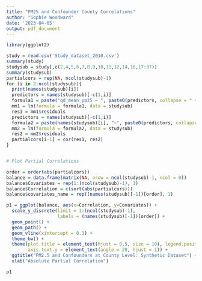 ```yaml
---
title: "PM25 and Confounder County Correlations"
author: "Sophie Woodward"
date: '2023-04-05'
output: pdf_document
---
```


```r
library(ggplot2)
```

```r
study = read.csv('Study_dataset_2010.csv')
summary(study)
studysub = study[,c(2,4,5,6,7,8,9,10,11,12,14,16,17:37)]
summary(studysub)
partialcors = rep(NA, ncol(studysub)-1)
for (i in 2:ncol(studysub)){
  print(names(studysub)[i])
  predictors = names(studysub)[-c(1,i)] 
  formula1 = paste("qd_mean_pm25 ~ ", paste0(predictors, collapse = " + "))
  mm1 = lm(formula = formula1, data = studysub)
  res1 = mm1$residuals
  predictors = names(studysub)[-c(1,i)] 
  formula2 = paste(names(studysub)[i], "~", paste0(predictors, collapse = " + "))
  mm2 = lm(formula = formula2, data = studysub)
  res2 = mm2$residuals
  partialcors[i-1] = cor(res1, res2)
}


# Plot Partial Correlations

order = order(abs(partialcors))
balance = data.frame(matrix(NA, nrow = ncol(studysub)-1, ncol = 0))
balance$Covariates = rep(1:(ncol(studysub)-1), 1)
balance$Correlation = c(sort(abs(partialcors)))
balance$covariates_name = rep((names(studysub)[-1])[order], 1)

p1 = ggplot(balance, aes(x=Correlation, y=Covariates)) + 
  scale_y_discrete(limit = 1:(ncol(studysub)-1),
                   labels = (names(studysub)[-1])[order]) + 
  geom_point() +
  geom_path() +
  geom_vline(xintercept = 0.1) +
  theme_bw() +
  theme(plot.title = element_text(hjust = 0.5, size = 10), legend.position = c(0.7, 0.2),
        axis.text.y = element_text(angle = 20, hjust = 1)) +
  ggtitle("PM2.5 and Confounders at County Level: Synthetic Dataset") + 
  xlab("Absolute Partial Correlation")

p1
```

